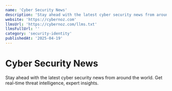 ```yaml
---
name: 'Cyber Security News'
description: 'Stay ahead with the latest cyber security news from around the world. Get real-time threat intelligence, expert insights.'
website: 'https://cybernoz.com'
llmsUrl: 'https://cybernoz.com/llms.txt'
llmsFullUrl: ''
category: 'security-identity'
publishedAt: '2025-04-19'
---
```


# Cyber Security News

Stay ahead with the latest cyber security news from around the world. Get real-time threat intelligence, expert insights.
